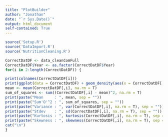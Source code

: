 ```yaml
---
title: "PlotBuilder"
author: "Jonathan"
date: "`r Sys.Date()`"
output: html_document
self-contained: True
---
```


```r
source('Setup.R')
source('DataImport.R')
source('NutritionCleaning.R')
```

```r
CorrectDatDF <- data_cleanComFull
CorrectDatDF$Year <- as.factor(CorrectDatDF$Year)
for(i in 2:length(CorrectDatDF)) {

print(colnames(CorrectDatDF[i]))
print(ggplot(data = CorrectDatDF) + geom_density(aes(x = CorrectDatDF[,i], fill = Year, color = Year, after_stat(scaled)),alpha = 0.2, adjust = 3.5))
mean <- mean(CorrectDatDF[,i], na.rm = T)
sum_of_squares <- sum((CorrectDatDF[,i] - mean)^2, na.rm = T)
print(paste("Mean     : ", mean, sep = ""))
print(paste("Sum'O'^2 : ", sum_of_squares, sep = ""))
print(paste("Variance : ", var(CorrectDatDF[,i], na.rm = T), sep = ""))
print(paste("Stdev    : ", sd(CorrectDatDF[,i], na.rm = T), sep = ""))
print(paste("Kurtosis : ", kurtosis(CorrectDatDF[,i], na.rm = T), sep = ""))
print(paste("Skewness : ", skewness(CorrectDatDF[,i], na.rm = T), sep = ""))
cat("\n")
}
```

